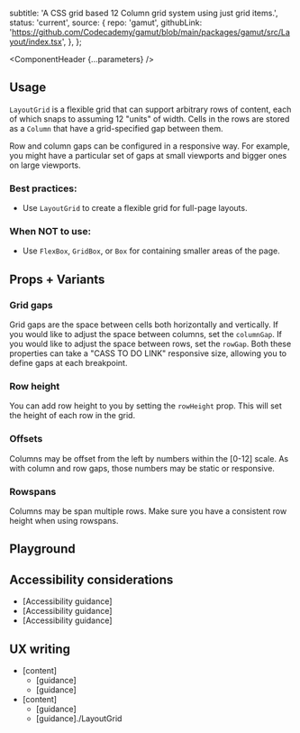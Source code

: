 


  subtitle: 'A CSS grid based 12 Column grid system using just grid items.',
  status: 'current',
  source: {
    repo: 'gamut',
    githubLink:
      'https://github.com/Codecademy/gamut/blob/main/packages/gamut/src/Layout/index.tsx',
  },
};

<Meta of={LayoutGridStories} />

<ComponentHeader {...parameters} />

## Usage

`LayoutGrid` is a flexible grid that can support arbitrary rows of content, each of
which snaps to assuming 12 "units" of width. Cells in the rows are
stored as a `Column` that have a grid-specified gap
between them.

Row and column gaps can be configured in a responsive way. For example, you might
have a particular set of gaps at small viewports and bigger ones on large viewports.

### Best practices:

- Use `LayoutGrid` to create a flexible grid for full-page layouts.

### When NOT to use:

- Use `FlexBox`, `GridBox`, or `Box` for containing smaller areas of the page.

## Props + Variants

### Grid gaps

Grid gaps are the space between cells both horizontally and vertically.
If you would like to adjust the space between columns, set the `columnGap`.
If you would like to adjust the space between rows, set the `rowGap`.
Both these properties can take a "CASS TO DO LINK" responsive size, allowing you to define gaps at each breakpoint.

<Canvas of={LayoutGridStories.GridGap} />

### Row height

You can add row height to you by setting the `rowHeight` prop. This will set the height of each row in the grid.

<Canvas of={LayoutGridStories.RowHeight} />

### Offsets

Columns may be offset from the left by numbers within the [0-12] scale.
As with column and row gaps, those numbers may be static or responsive.

<Canvas of={LayoutGridStories.Offset} />

### Rowspans

Columns may be span multiple rows. Make sure you have a consistent row height when using rowspans.

<Canvas of={LayoutGridStories.Rowspans} />

## Playground

<Canvas sourceState="shown">
  <Story of={LayoutGridStories.Default} />
</Canvas>

<Controls />

## Accessibility considerations

- [Accessibility guidance]
- [Accessibility guidance]
- [Accessibility guidance]

## UX writing

- [content]
  - [guidance]
  - [guidance]
- [content]
  - [guidance]
  - [guidance]./LayoutGrid
